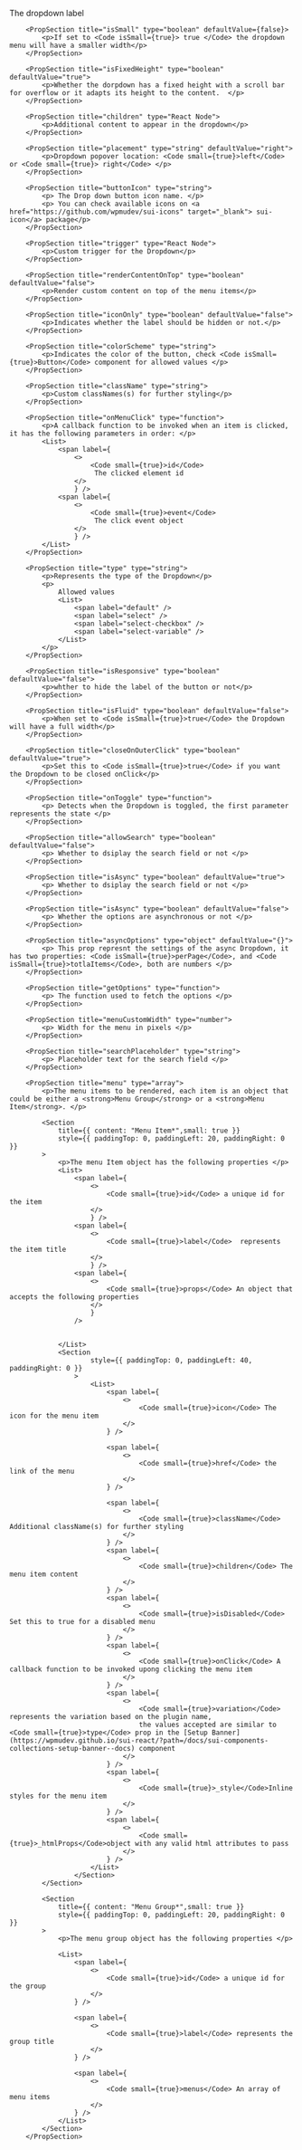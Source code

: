 
<PackageInstallGuide packageName="@wpmudev/sui-dropdown" />

<Section title="Props" border={true}>
    	<PropSection title="label" type="string">
    		<p>The dropdown label</p>
    	</PropSection>

    	<PropSection title="isSmall" type="boolean" defaultValue={false}>
    		<p>If set to <Code isSmall={true}> true </Code> the dropdown menu will have a smaller width</p>
    	</PropSection>

    	<PropSection title="isFixedHeight" type="boolean" defaultValue="true">
    		<p>Whether the dorpdown has a fixed height with a scroll bar for overflow or it adapts its height to the content.  </p>
    	</PropSection>

    	<PropSection title="children" type="React Node">
    		<p>Additional content to appear in the dropdown</p>
    	</PropSection>

    	<PropSection title="placement" type="string" defaultValue="right">
    		<p>Dropdown popover location: <Code small={true}>left</Code> or <Code small={true}> right</Code> </p>
    	</PropSection>

    	<PropSection title="buttonIcon" type="string">
    		<p> The Drop down button icon name. </p>
    		<p> You can check available icons on <a href="https://github.com/wpmudev/sui-icons" target="_blank"> sui-icon</a> package</p>
    	</PropSection>

		<PropSection title="trigger" type="React Node">
    		<p>Custom trigger for the Dropdown</p>
    	</PropSection>

		<PropSection title="renderContentOnTop" type="boolean" defaultValue="false">
    		<p>Render custom content on top of the menu items</p>
    	</PropSection>

		<PropSection title="iconOnly" type="boolean" defaultValue="false">
    		<p>Indicates whether the label should be hidden or not.</p>
    	</PropSection>

		<PropSection title="colorScheme" type="string">
    		<p>Indicates the color of the button, check <Code isSmall={true}>Button</Code> component for allowed values </p>
    	</PropSection>

		<PropSection title="className" type="string">
    		<p>Custom classNames(s) for further styling</p>
    	</PropSection>

    	<PropSection title="onMenuClick" type="function">
    		<p>A callback function to be invoked when an item is clicked, it has the following parameters in order: </p>
    		<List>
    			<span label={
    				<>
    					<Code small={true}>id</Code>
    					 The clicked element id
    				</>
    				} />
    			<span label={
    				<>
    					<Code small={true}>event</Code>
    					 The click event object
    				</>
    				} />
    		</List>
    	</PropSection>

		<PropSection title="type" type="string">
    		<p>Represents the type of the Dropdown</p>
			<p>
				Allowed values
				<List>
					<span label="default" />
					<span label="select" />
					<span label="select-checkbox" />
					<span label="select-variable" />
				</List>
			</p>
    	</PropSection>

		<PropSection title="isResponsive" type="boolean" defaultValue="false">
    		<p>whther to hide the label of the button or not</p>
    	</PropSection>

		<PropSection title="isFluid" type="boolean" defaultValue="false">
    		<p>When set to <Code isSmall={true}>true</Code> the Dropdown will have a full width</p>
    	</PropSection>

		<PropSection title="closeOnOuterClick" type="boolean" defaultValue="true">
    		<p>Set this to <Code isSmall={true}>true</Code> if you want the Dropdown to be closed onClick</p>
    	</PropSection>

		<PropSection title="onToggle" type="function">
    		<p> Detects when the Dropdown is toggled, the first parameter represents the state </p>
    	</PropSection>

		<PropSection title="allowSearch" type="boolean" defaultValue="false">
    		<p> Whether to dsiplay the search field or not </p>
    	</PropSection>

		<PropSection title="isAsync" type="boolean" defaultValue="true">
    		<p> Whether to dsiplay the search field or not </p>
    	</PropSection>

		<PropSection title="isAsync" type="boolean" defaultValue="false">
    		<p> Whether the options are asynchronous or not </p>
    	</PropSection>

		<PropSection title="asyncOptions" type="object" defaultValue="{}">
    		<p> This prop represnt the settings of the async Dropdown, it has two properties: <Code isSmall={true}>perPage</Code>, and <Code isSmall={true}>totlaItems</Code>, both are numbers </p>
    	</PropSection>

		<PropSection title="getOptions" type="function">
    		<p> The function used to fetch the options </p>
    	</PropSection>

		<PropSection title="menuCustomWidth" type="number">
    		<p> Width for the menu in pixels </p>
    	</PropSection>

		<PropSection title="searchPlaceholder" type="string">
    		<p> Placeholder text for the search field </p>
    	</PropSection>

    	<PropSection title="menu" type="array">
    		<p>The menu items to be rendered, each item is an object that could be either a <strong>Menu Group</strong> or a <strong>Menu Item</strong>. </p>

    		<Section
    			title={{ content: "Menu Item*",small: true }}
    			style={{ paddingTop: 0, paddingLeft: 20, paddingRight: 0 }}
    		>
    			<p>The menu Item object has the following properties </p>
				<List>
					<span label={
						<>
							<Code small={true}>id</Code> a unique id for the item
						</>
						} />
					<span label={
						<>
							<Code small={true}>label</Code>  represents the item title
						</>
						} />
					<span label={
						<>
							<Code small={true}>props</Code> An object that accepts the following properties
						</>
						}
					/>

					
				</List>
				<Section
						style={{ paddingTop: 0, paddingLeft: 40, paddingRight: 0 }}
					>
						<List>
							<span label={
								<>
									<Code small={true}>icon</Code> The icon for the menu item
								</>
							} />

							<span label={
								<>
									<Code small={true}>href</Code> the link of the menu
								</>
							} />

							<span label={
								<>
									<Code small={true}>className</Code> Additional className(s) for further styling
								</>
							} />
							<span label={
								<>
									<Code small={true}>children</Code> The menu item content
								</>
							} />
							<span label={
								<>
									<Code small={true}>isDisabled</Code> Set this to true for a disabled menu
								</>
							} />
							<span label={
								<>
									<Code small={true}>onClick</Code> A callback function to be invoked upong clicking the menu item
								</>
							} />
							<span label={
								<>
									<Code small={true}>variation</Code> represents the variation based on the plugin name, 
									the values accepted are similar to <Code small={true}>type</Code> prop in the [Setup Banner](https://wpmudev.github.io/sui-react/?path=/docs/sui-components-collections-setup-banner--docs) component
								</>
							} />
							<span label={
								<>
									<Code small={true}>_style</Code>Inline styles for the menu item
								</>
							} />
							<span label={
								<>
									<Code small={true}>_htmlProps</Code>object with any valid html attributes to pass
								</>
							} />
						</List>
    				</Section>
			</Section>

			<Section
    			title={{ content: "Menu Group*",small: true }}
    			style={{ paddingTop: 0, paddingLeft: 20, paddingRight: 0 }}
    		>
    			<p>The menu group object has the following properties </p>

    			<List>
    				<span label={
    					<>
    						<Code small={true}>id</Code> a unique id for the group
    					</>
    				} />

    				<span label={
    					<>
    						<Code small={true}>label</Code> represents the group title
    					</>
    				} />

    				<span label={
    					<>
    						<Code small={true}>menus</Code> An array of menu items
    					</>
    				} />
    			</List>
    		</Section>
    	</PropSection>
</Section>

<CommonPropsNotice />